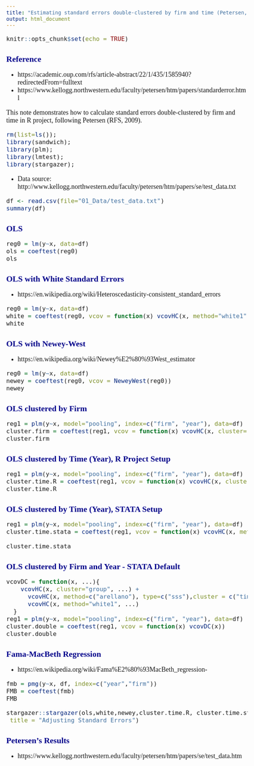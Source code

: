 ```yaml
---
title: "Estimating standard errors double-clustered by firm and time (Petersen, RFS 2009)"
output: html_document
---
```


<style type="text/css">

body{ /* Normal  */
      font-size: 18px;
      font-family: "Times New Roman", Times, serif;
  }
td {  /* Table  */
  font-size: 20px;
}
h1.title {
  font-size: 24px;
  color: DarkBlue;
}
h1 { /* Header 1 */
  font-size: 22px;
  color: DarkBlue;
}
h2 { /* Header 2 */
    font-size: 22px;
  color: DarkBlue;
}
h3 { /* Header 3 */
  font-size: 22px;
  font-family: "Times New Roman", Times, serif;
  color: DarkBlue;
}
code.r{ /* Code block */
    font-size: 16px;
}
pre { /* Code block - determines code spacing between lines */
    font-size: 16px;
}
</style>

```r
knitr::opts_chunk$set(echo = TRUE)
```

# Reference

- https://academic.oup.com/rfs/article-abstract/22/1/435/1585940?redirectedFrom=fulltext
- https://www.kellogg.northwestern.edu/faculty/petersen/htm/papers/standarderror.html


This note demonstrates how to calculate standard errors double-clustered by firm and time in R project, following Petersen (RFS, 2009).

```r
rm(list=ls());
library(sandwich);
library(plm);
library(lmtest);
library(stargazer);
```

- Data source: http://www.kellogg.northwestern.edu/faculty/petersen/htm/papers/se/test_data.txt

```r
df <- read.csv(file="01_Data/test_data.txt")
summary(df)
```
## OLS

```r
reg0 = lm(y~x, data=df)
ols = coeftest(reg0)
ols
```

## OLS with White Standard Errors

- https://en.wikipedia.org/wiki/Heteroscedasticity-consistent_standard_errors

```r
reg0 = lm(y~x, data=df)
white = coeftest(reg0, vcov = function(x) vcovHC(x, method="white1", type="HC1"))
white
```

## OLS with Newey-West
- https://en.wikipedia.org/wiki/Newey%E2%80%93West_estimator

```r
reg0 = lm(y~x, data=df)
newey = coeftest(reg0, vcov = NeweyWest(reg0))
newey
```

## OLS clustered by Firm

```r
reg1 = plm(y~x, model="pooling", index=c("firm", "year"), data=df)
cluster.firm = coeftest(reg1, vcov = function(x) vcovHC(x, cluster="group", type="HC1"))
cluster.firm
```

## OLS clustered by Time (Year), R Project Setup

```r
reg1 = plm(y~x, model="pooling", index=c("firm", "year"), data=df)
cluster.time.R = coeftest(reg1, vcov = function(x) vcovHC(x, cluster="time", type="HC1"))
cluster.time.R
```

## OLS clustered by Time (Year), STATA Setup

```r
reg1 = plm(y~x, model="pooling", index=c("firm", "year"), data=df)
cluster.time.stata = coeftest(reg1, vcov = function(x) vcovHC(x, method=c("arellano"), type=c("sss"), cluster = c("time"))) 

cluster.time.stata
```

## OLS clustered by Firm and Year - STATA Default

```r
vcovDC = function(x, ...){
    vcovHC(x, cluster="group", ...) + 
      vcovHC(x, method=c("arellano"), type=c("sss"),cluster = c("time"), ...) - 
      vcovHC(x, method="white1", ...)
  }
reg1 = plm(y~x, model="pooling", index=c("firm", "year"), data=df)
cluster.double = coeftest(reg1, vcov = function(x) vcovDC(x))
cluster.double
```

# Fama-MacBeth Regression

- https://en.wikipedia.org/wiki/Fama%E2%80%93MacBeth_regression- 


```r
fmb = pmg(y~x, df, index=c("year","firm"))
FMB = coeftest(fmb)
FMB
```

```r
stargazer::stargazer(ols,white,newey,cluster.time.R, cluster.time.stata,cluster.firm,cluster.double,FMB,type = "html", column.labels = c("OLS", "White", "NW","C.T(R)","C.T(S)", "C.F", "C.FT","FM"),
 title = "Adjusting Standard Errors")
```




# Petersen's Results

- https://www.kellogg.northwestern.edu/faculty/petersen/htm/papers/se/test_data.htm


